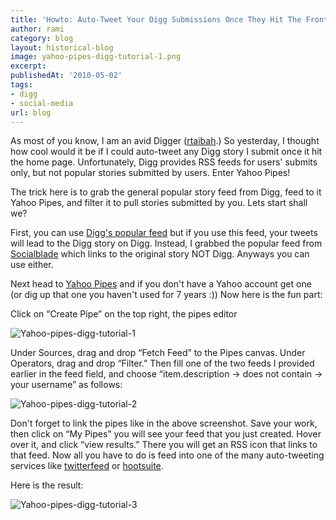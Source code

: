 ```yaml
---
title: 'Howto: Auto-Tweet Your Digg Submissions Once They Hit The Front Page'
author: rami
category: blog
layout: historical-blog
image: yahoo-pipes-digg-tutorial-1.png
excerpt:
publishedAt: '2010-05-02'
tags:
- digg
- social-media
url: blog
---
```


As most of you know, I am an avid Digger ([rtaibah](http://digg.com/users/rtaibah).) So yesterday, I thought how cool would it be if I could auto-tweet any Digg story I submit once it hit the home page. Unfortunately, Digg provides RSS feeds for users' submits only, but not popular stories submitted by users. Enter Yahoo Pipes!

The trick here is to grab the general popular story feed from Digg, feed to it Yahoo Pipes, and filter it to pull stories submitted by you. Lets start shall we?

First, you can use [Digg's popular feed](http://feeds.digg.com/digg/popular.rss) but if you use this feed, your tweets will lead to the Digg story on Digg. Instead, I grabbed the popular feed from [Socialblade](http://feeds.feedburner.com/Socialblade-DiggFrontpageData) which links to the original story NOT Digg. Anyways you can use either.

Next head to [Yahoo Pipes](http://pipes.yahoo.com/pipes/) and if you don't have a Yahoo account get one (or dig up that one you haven't used for 7 years :)) Now here is the fun part:

Click on “Create Pipe” on the top right, the pipes editor

![Yahoo-pipes-digg-tutorial-1](/assets/images/content/blog/yahoo-pipes-digg-tutorial-1.png)

Under Sources, drag and drop “Fetch Feed” to the Pipes canvas. Under Operators, drag and drop “Filter.” Then fill one of the two feeds I provided earlier in the feed field, and choose “item.description -> does not contain -> your username” as follows:

![Yahoo-pipes-digg-tutorial-2](/assets/images/content/blog/yahoo-pipes-digg-tutorial-2.png)

Don't forget to link the pipes like in the above screenshot. Save your work, then click on “My Pipes” you will see your feed that you just created. Hover over it, and click “view results.” There you will get an RSS icon that links to that feed. Now all you have to do is feed into one of the many auto-tweeting services like [twitterfeed](http://twitterfeed.com) or [hootsuite](http://hootsuite.com).

Here is the result:

![Yahoo-pipes-digg-tutorial-3](/assets/images/content/blog/yahoo-pipes-digg-tutorial-3.png)
